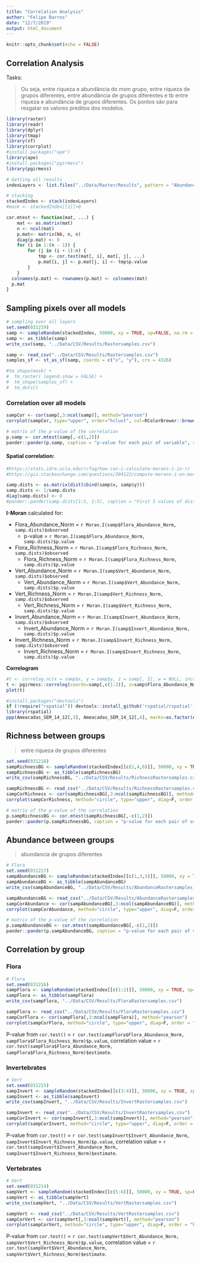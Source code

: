 ```yaml
---
title: "Correlation Analysis"
author: "Felipe Barros"
date: "12/7/2019"
output: html_document
---
```


```r
knitr::opts_chunk$set(echo = FALSE)
```

## Correlation Analysis

Tasks:  

> Ou seja, entre riqueza e abundância do msm grupo, entre riqueza de grupos diferentes, entre abundância de grupos diferentes e tb entre riqueza e abundância de grupos diferentes. Os pontos são para resgatar os valores preditos dos modelos.

```r
library(raster)
library(readr)
library(dplyr)
library(tmap)
library(sf)
library(corrplot)
#install.packages("ape") 
library(ape)
#install.packages("pgirmess")
library(pgirmess)
```
```r
# Getting all results
indexLayers <- list.files("../Data/Raster/Results", pattern = "Abundance_Norm.tif$|ness_Norm.tif$", recursive = TRUE, full.names = TRUE)

# stacking
stackedIndex <- stack(indexLayers)
#mask <- stackedIndex[[1]]>0

cor.mtest <- function(mat, ...) {
    mat <- as.matrix(mat)
    n <- ncol(mat)
    p.mat<- matrix(NA, n, n)
    diag(p.mat) <- 0
    for (i in 1:(n - 1)) {
        for (j in (i + 1):n) {
            tmp <- cor.test(mat[, i], mat[, j], ...)
            p.mat[i, j] <- p.mat[j, i] <- tmp$p.value
        }
    }
  colnames(p.mat) <- rownames(p.mat) <- colnames(mat)
  p.mat
}

```

## Sampling pixels over all models  

```r
# sampling over all layers
set.seed(031219)
samp <- sampleRandom(stackedIndex, 50000, xy = TRUE, sp=FALSE, na.rm = TRUE)
samp <- as_tibble(samp)
write_csv(samp, "../Data/CSV/Results/Rastersamples.csv")
```

```r
samp <- read_csv("../Data/CSV/Results/Rastersamples.csv")
samples_sf <- st_as_sf(samp, coords = c("x", "y"), crs = 4326)

#tm_shape(mask) +
#  tm_raster( legend.show = FALSE) +
#  tm_shape(samples_sf) + 
#  tm_dots()

```  

### Correlation over all models  

```r
sampCor <- cor(samp[,3:ncol(samp)], method="pearson")
corrplot(sampCor, type="upper", order="hclust", col=RColorBrewer::brewer.pal(n=8, name="RdYlBu"), cl.align.text = "l", addCoef.col = "black")
```  

```r
# matrix of the p-value of the correlation
p.samp <- cor.mtest(samp[,-c(1,2)])
pander::pander(p.samp, caption = "p-value for each pair of variable", split.tables	= Inf, style = 'rmarkdown')
```


#### Spatial correlation:  

```r
#https://stats.idre.ucla.edu/r/faq/how-can-i-calculate-morans-i-in-r/
#https://gis.stackexchange.com/questions/304122/compute-morans-i-on-more-than-one-attribute

```

```r
samp.dists <- as.matrix(dist(cbind(samp$x, samp$y)))
samp.dists <- 1/samp.dists
diag(samp.dists) <- 0
#pander::pander(samp.dists[1:5, 1:5], caption = "First 5 values of distances in degree")
```  

**I-Moran** calculated for:  

* Flora_Abundance_Norm = `r Moran.I(samp$Flora_Abundance_Norm, samp.dists)$observed`  
  * p-value = `r Moran.I(samp$Flora_Abundance_Norm, samp.dists)$p.value`  
* Flora_Richness_Norm = `r Moran.I(samp$Flora_Richness_Norm, samp.dists)$observed`  
  * Flora_Richness_Norm = `r Moran.I(samp$Flora_Richness_Norm, samp.dists)$p.value`   
* Vert_Abundance_Norm = `r Moran.I(samp$Vert_Abundance_Norm, samp.dists)$observed`   
  * Vert_Abundance_Norm = `r Moran.I(samp$Vert_Abundance_Norm, samp.dists)$p.value`  
* Vert_Richness_Norm = `r Moran.I(samp$Vert_Richness_Norm, samp.dists)$observed`  
  * Vert_Richness_Norm = `r Moran.I(samp$Vert_Richness_Norm, samp.dists)$p.value`  
* Invert_Abundance_Norm = `r Moran.I(samp$Invert_Abundance_Norm, samp.dists)$observed`  
  * Invert_Abundance_Norm = `r Moran.I(samp$Invert_Abundance_Norm, samp.dists)$p.value`  
* Invert_Richness_Norm = `r Moran.I(samp$Invert_Richness_Norm, samp.dists)$observed`  
  * Invert_Richness_Norm = `r Moran.I(samp$Invert_Richness_Norm, samp.dists)$p.value`  

**Correlogram**
```r

#t <- correlog.nc(x = samp$x, y = samp$y, z = samp[, 5], w = NULL, increment = 100, resamp = 1000, latlon = TRUE, na.rm = FALSE, quiet = FALSE)
t <- pgirmess::correlog(coords=samp[,c(1:2)], z=samp$Flora_Abundance_Norm, method="Moran", nbclass=NULL)
plot(t)
```  

```r
#install.packages("devtools")
if (!require("rspatial")) devtools::install_github('rspatial/rspatial')
library(rspatial)
ppp(Ameacadas_SEM_14_12[,3], Ameacadas_SEM_14_12[,4], marks=as.factor(Ameacadas_SEM_14_12[,2]), window=as.owin(area_sem))
```  

## Richness between groups  

> entre riqueza de grupos diferentes
 
```r
set.seed(031218)
sampRichnessBG <- sampleRandom(stackedIndex[[c(2,4,6)]], 50000, xy = TRUE, sp=FALSE, na.rm = TRUE)
sampRichnessBG <- as_tibble(sampRichnessBG)
write_csv(sampRichnessBG, "../Data/CSV/Results/RichnessRastersamples.csv")
```
```r
sampRichnessBG <- read_csv("../Data/CSV/Results/RichnessRastersamples.csv")
sampCorRichness <- cor(sampRichnessBG[,3:ncol(sampRichnessBG)], method="pearson")
corrplot(sampCorRichness, method="circle", type="upper", diag=F, order = "hclust", col=RColorBrewer::brewer.pal(n=8, name="RdYlBu"), cl.align.text = "l", addCoef.col = "black")
```  

```r
# matrix of the p-value of the correlation
p.sampRichnessBG <- cor.mtest(sampRichnessBG[,-c(1,2)])
pander::pander(p.sampRichnessBG, caption = "p-value for each pair of variable", split.tables	= Inf, style = 'rmarkdown')
```

## Abundance between groups  

> abundancia de grupos diferentes
 
```r
# Flora 
set.seed(031217)
sampAbundanceBG <- sampleRandom(stackedIndex[[c(1,3,5)]], 50000, xy = TRUE, sp=FALSE, na.rm = TRUE)
sampAbundanceBG <- as_tibble(sampAbundanceBG)
write_csv(sampAbundanceBG, "../Data/CSV/Results/AbundanceRastersamples.csv")
```
```r
sampAbundanceBG <- read_csv("../Data/CSV/Results/AbundanceRastersamples.csv")
sampCorAbundance <- cor(sampAbundanceBG[,3:ncol(sampAbundanceBG)], method="pearson")
corrplot(sampCorAbundance, method="circle", type="upper", diag=F, order = "hclust", col=RColorBrewer::brewer.pal(n=8, name="RdYlBu"), cl.align.text = "l", addCoef.col = "black")
```  

```r
# matrix of the p-value of the correlation
p.sampAbundanceBG <- cor.mtest(sampAbundanceBG[,-c(1,2)])
pander::pander(p.sampAbundanceBG, caption = "p-value for each pair of variable", split.tables	= Inf, style = 'rmarkdown')
```

## Correlation by group

### Flora  

```r
# Flora 
set.seed(031216)
sampFlora <- sampleRandom(stackedIndex[[c(1:2)]], 50000, xy = TRUE, sp=FALSE, na.rm = TRUE)
sampFlora <- as_tibble(sampFlora)
write_csv(sampFlora, "../Data/CSV/Results/FloraRastersamples.csv")
```
```r
sampFlora <- read_csv("../Data/CSV/Results/FloraRastersamples.csv")
sampCorFlora <- cor(sampFlora[,3:ncol(sampFlora)], method="pearson")
corrplot(sampCorFlora, method="circle", type="upper", diag=F, order = "hclust", col=RColorBrewer::brewer.pal(n=8, name="RdYlBu"), cl.align.text = "l", addCoef.col = "black")
```  

P-value from `cor.test()` = `r cor.test(sampFlora$Flora_Abundance_Norm, sampFlora$Flora_Richness_Norm)$p.value`, correlation value = `r cor.test(sampFlora$Flora_Abundance_Norm, sampFlora$Flora_Richness_Norm)$estimate`.  

### Invertebrates  

```r
# Vert
set.seed(031215)
sampInvert <- sampleRandom(stackedIndex[[c(3:4)]], 50000, xy = TRUE, sp=FALSE, na.rm = TRUE)
sampInvert <- as_tibble(sampInvert)
write_csv(sampInvert, "../Data/CSV/Results/InvertRastersamples.csv")
```
```r
sampInvert <- read_csv("../Data/CSV/Results/InvertRastersamples.csv")
sampCorInvert <- cor(sampInvert[,3:ncol(sampInvert)], method="pearson")
corrplot(sampCorInvert, method="circle", type="upper", diag=F, order = "hclust", col=RColorBrewer::brewer.pal(n=8, name="RdYlBu"), cl.align.text = "l", addCoef.col = "black")
```  

P-value from `cor.test()` = `r cor.test(sampInvert$Invert_Abundance_Norm, sampInvert$Invert_Richness_Norm)$p.value`, correlation value = `r cor.test(sampInvert$Invert_Abundance_Norm, sampInvert$Invert_Richness_Norm)$estimate`.   

### Vertebrates  

```r
# Vert
set.seed(031214)
sampVert <- sampleRandom(stackedIndex[[c(5:6)]], 50000, xy = TRUE, sp=FALSE, na.rm = TRUE)
sampVert <- as_tibble(sampVert)
write_csv(sampVert, "../Data/CSV/Results/VertRastersamples.csv")
```
```r
sampVert <- read_csv("../Data/CSV/Results/VertRastersamples.csv")
sampCorVert <- cor(sampVert[,3:ncol(sampVert)], method="pearson")
corrplot(sampCorVert, method="circle", type="upper", diag=F, order = "hclust", col=RColorBrewer::brewer.pal(n=8, name="RdYlBu"), cl.align.text = "l", addCoef.col = "black")
```  

P-value from `cor.test()` = `r cor.test(sampVert$Vert_Abundance_Norm, sampVert$Vert_Richness_Norm)$p.value`, correlation value = `r cor.test(sampVert$Vert_Abundance_Norm, sampVert$Vert_Richness_Norm)$estimate`.   
